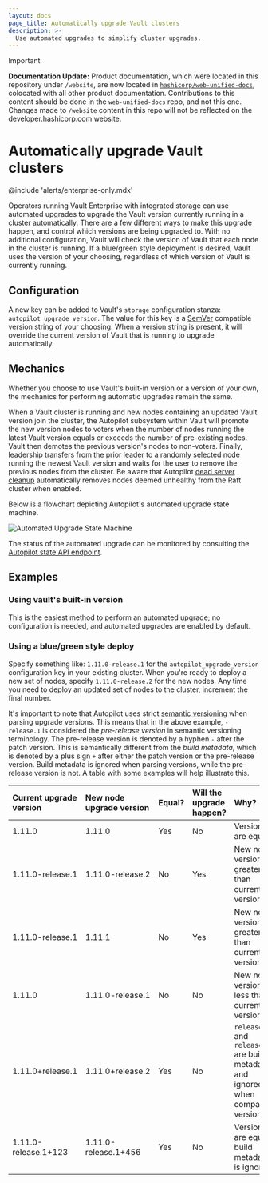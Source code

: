 ```yaml
---
layout: docs
page_title: Automatically upgrade Vault clusters
description: >-
  Use automated upgrades to simplify cluster upgrades.
---
```


> [!IMPORTANT]  
> **Documentation Update:** Product documentation, which were located in this repository under `/website`, are now located in [`hashicorp/web-unified-docs`](https://github.com/hashicorp/web-unified-docs), colocated with all other product documentation. Contributions to this content should be done in the `web-unified-docs` repo, and not this one. Changes made to `/website` content in this repo will not be reflected on the developer.hashicorp.com website.

# Automatically upgrade Vault clusters

@include 'alerts/enterprise-only.mdx'

Operators running Vault Enterprise with integrated storage can use automated
upgrades to upgrade the Vault version currently running in a cluster automatically.
 There are a few different ways to make this upgrade happen,
and control which versions are being upgraded to. With no additional configuration,
Vault will check the version of Vault that each node in the cluster is running. If a blue/green
style deployment is desired, Vault uses the version of your choosing, regardless of
which version of Vault is currently running.

## Configuration
A new key can be added to Vault's `storage` configuration stanza: `autopilot_upgrade_version`.
The value for this key is a [SemVer](https://semver.org/) compatible version string of your choosing.
When a version string is present, it will override the current version of Vault that is running to upgrade automatically.

## Mechanics
Whether you choose to use Vault's built-in version or a version of your own, the mechanics for performing
automatic upgrades remain the same.

When a Vault cluster is running and new nodes containing an updated Vault version join the cluster, the
Autopilot subsystem within Vault will promote the new version nodes to voters when the number of nodes
running the latest Vault version equals or exceeds the number of pre-existing nodes. Vault then demotes
the previous version's nodes to non-voters. Finally, leadership transfers from the prior leader to a
randomly selected node running the newest Vault version and waits for the user to remove the previous
nodes from the cluster. Be aware that Autopilot [dead server cleanup](/vault/docs/concepts/integrated-storage/autopilot#dead-server-cleanup) automatically removes nodes deemed unhealthy from the Raft cluster when enabled.

Below is a flowchart depicting Autopilot's automated upgrade state machine.

![Automated Upgrade State Machine](/img/autopilot-automated-upgrade.png)

The status of the automated upgrade can be monitored by consulting the [Autopilot state API endpoint](/vault/api-docs/system/storage/raftautopilot#get-cluster-state).

## Examples
### Using vault's built-in version
This is the easiest method to perform an automated upgrade; no configuration is needed, and automated upgrades
are enabled by default.

### Using a blue/green style deploy
Specify something like: `1.11.0-release.1` for the `autopilot_upgrade_version` configuration key in your
existing cluster. When you're ready to deploy a new set of nodes, specify `1.11.0-release.2` for the new
nodes. Any time you need to deploy an updated set of nodes to the cluster, increment the final number.

It's important to note that Autopilot uses strict [semantic versioning](https://semver.org) when parsing
upgrade versions. This means that in the above example, `-release.1` is considered the _pre-release version_
in semantic versioning terminology. The pre-release version is denoted by a hyphen `-` after the patch version.
This is semantically different from the _build metadata_, which is denoted by a plus sign `+` after either the
patch version or the pre-release version. Build metadata is ignored when parsing versions, while the pre-release
version is not. A table with some examples will help illustrate this.

| Current upgrade version | New node upgrade version | Equal? | Will the upgrade happen? | Why?                                                                               |
|:------------------------|:-------------------------|:-------|:-------------------------|:-----------------------------------------------------------------------------------|
| 1.11.0                  | 1.11.0                   | Yes    | No                       | Versions are equal                                                                 |
| 1.11.0-release.1        | 1.11.0-release.2         | No     | Yes                      | New node version is greater than current version                                   |
| 1.11.0-release.1        | 1.11.1                   | No     | Yes                      | New node version is greater than current version                                   |
| 1.11.0                  | 1.11.0-release.1         | No     | No                       | New node version is less than current version                                      |
| 1.11.0+release.1        | 1.11.0+release.2         | Yes    | No                       | `release.1` and `release.2` are build metadata and ignored when comparing versions |
| 1.11.0-release.1+123    | 1.11.0-release.1+456     | Yes    | No                       | Versions are equal, build metadata is ignored. |
